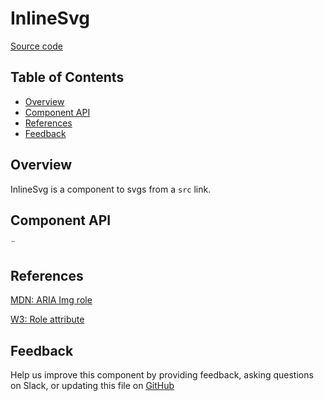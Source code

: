 
# InlineSvg

[Source code](https://github.com/leemonade/bubbles/tree/main/packages/components/src/misc/InlineSvg/InlineSvg.js)

## Table of Contents

<!-- START doctoc generated TOC please keep comment here to allow auto update -->
<!-- DON'T EDIT THIS SECTION, INSTEAD RE-RUN doctoc TO UPDATE -->

- [Overview](#overview)
- [Component API](#component-api)
- [References](#references)
- [Feedback](#feedback)

## Overview

InlineSvg is a component to svgs from a `src` link.

<ThemeProvider>
  <InlineSvg
    style={{ position: 'relative' }}
    src="https://s3.eu-west-1.amazonaws.com/global-assets.leemons.io/logo_leemons_86b21f7eea.svg"
    height="300px"
  />
</ThemeProvider>

## Component API

<Preview>
  <Story id="atoms-misc-inlinesvg--playground" />
</Preview>

<Props of={InlineSvg} />¨

## References

[MDN: ARIA Img role](https://developer.mozilla.org/en-US/docs/Web/Accessibility/ARIA/Roles/img_role)

[W3: Role attribute](https://www.w3.org/WAI/PF/HTML/wiki/RoleAttribute)

## Feedback

Help us improve this component by providing feedback, asking questions on Slack, or updating this file on
[GitHub](https://github.com/leemonade/bubbles/edit/main/packages/components/src/misc/InlineSvg/InlineSvg.mdx)
